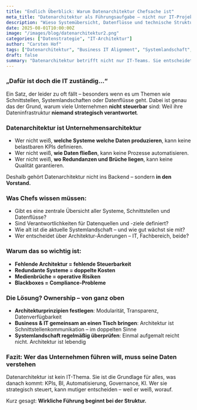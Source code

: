 ```yaml
---
title: "Endlich Überblick: Warum Datenarchitektur Chefsache ist"
meta_title: "Datenarchitektur als Führungsaufgabe – nicht nur IT-Projekt"
description: "Wieso Systemübersicht, Datenflüsse und technische Struktur nicht allein Sache der IT sind – sondern Basis strategischer Unternehmenssteuerung."
date: 2025-08-01T10:00:00Z
image: "/images/blog/datenarchitektur2.png"
categories: ["Datenstrategie", "IT-Architektur"]
author: "Carsten Hof"
tags: ["Datenarchitektur", "Business IT Alignment", "Systemlandschaft", "Führung"]
draft: false
summary: "Datenarchitektur betrifft nicht nur IT-Teams. Sie entscheidet darüber, ob Unternehmen steuerbar, effizient und zukunftsfähig sind – und gehört damit ganz oben auf die Agenda."
---
```


### „Dafür ist doch die IT zuständig…“

Ein Satz, der leider zu oft fällt – besonders wenn es um Themen wie Schnittstellen, Systemlandschaften oder Datenflüsse geht. Dabei ist genau das der Grund, warum viele Unternehmen **nicht steuerbar** sind: Weil ihre Dateninfrastruktur **niemand strategisch verantwortet**.

### Datenarchitektur ist Unternehmensarchitektur

* Wer nicht weiß, **welche Systeme welche Daten produzieren**, kann keine belastbaren KPIs definieren.
* Wer nicht weiß, **wie Daten fließen**, kann keine Prozesse automatisieren.
* Wer nicht weiß, **wo Redundanzen und Brüche liegen**, kann keine Qualität garantieren.

Deshalb gehört Datenarchitektur nicht ins Backend – sondern **in den Vorstand.**

### Was Chefs wissen müssen:

* Gibt es eine zentrale Übersicht aller Systeme, Schnittstellen und Datenflüsse?
* Sind Verantwortlichkeiten für Datenquellen und -ziele definiert?
* Wie alt ist die aktuelle Systemlandschaft – und wie gut wächst sie mit?
* Wer entscheidet über Architektur-Änderungen – IT, Fachbereich, beide?

### Warum das so wichtig ist:

* **Fehlende Architektur = fehlende Steuerbarkeit**
* **Redundante Systeme = doppelte Kosten**
* **Medienbrüche = operative Risiken**
* **Blackboxes = Compliance-Probleme**

### Die Lösung? Ownership – von ganz oben

* **Architekturprinzipien festlegen**: Modularität, Transparenz, Datenverfügbarkeit
* **Business & IT gemeinsam an einen Tisch bringen**: Architektur ist Schnittstellenkommunikation – im doppelten Sinne
* **Systemlandschaft regelmäßig überprüfen**: Einmal aufgemalt reicht nicht. Architektur ist lebendig

### Fazit: Wer das Unternehmen führen will, muss seine Daten verstehen

Datenarchitektur ist kein IT-Thema. Sie ist die Grundlage für alles, was danach kommt: KPIs, BI, Automatisierung, Governance, KI. Wer sie strategisch steuert, kann mutiger entscheiden – weil er weiß, worauf.

Kurz gesagt: **Wirkliche Führung beginnt bei der Struktur.**
